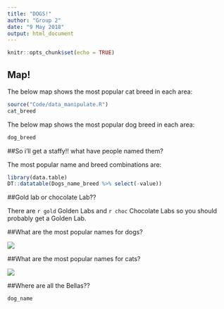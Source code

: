 ```yaml
---
title: "DOGS!"
author: "Group 2"
date: "9 May 2018"
output: html_document
---
```


```r
knitr::opts_chunk$set(echo = TRUE)
```

## Map!

The below map shows the most popular cat breed in each area:


```r
source("Code/data_manipulate.R")
cat_breed
```

The below map shows the most popular dog breed in each area:

```r
dog_breed
```

##So i'll get a staffy!! what have people named them?

The most popular name and breed combinations are:
```r
library(data.table)
DT::datatable(Dogs_name_breed %>% select(-value))

```

##Gold lab or chocolate Lab??

There are `r gold` Golden Labs and `r choc` Chocolate Labs so you should probably get a Golden Lab. 

##What are the most popular names for dogs?

![](dog_name_wordcloud.png)

##What are the most popular names for cats?

![](cat_name_wordcloud.png)

##Where are all the Bellas??

```r
dog_name
```
